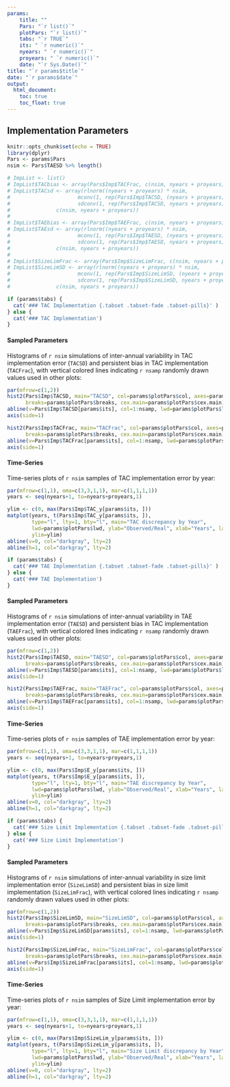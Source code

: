 ```yaml
---
params: 
    title: ""
    Pars: "`r list()`"
    plotPars: "`r list()`"
    tabs: "`r TRUE`"
    its: " `r numeric()`"
    nyears: " `r numeric()`"
    proyears: " `r numeric()`"
    date: "`r Sys.Date()`"
title: "`r params$title`"
date: "`r params$date`"
output:
  html_document:
    toc: true
    toc_float: true
---
```


## Implementation Parameters
```r
knitr::opts_chunk$set(echo = TRUE)
library(dplyr)
Pars <- params$Pars
nsim <- Pars$TAESD %>% length()

# ImpList <- list()
# ImpList$TACbias <- array(Pars$Imp$TACFrac, c(nsim, nyears + proyears))  
# ImpList$TACsd <- array(rlnorm((nyears + proyears) * nsim, 
#                      mconv(1, rep(Pars$Imp$TACSD, (nyears + proyears))), 
#                      sdconv(1, rep(Pars$Imp$TACSD, nyears + proyears))), 
#               c(nsim, nyears + proyears))  
# 
# ImpList$TAEbias <- array(Pars$Imp$TAEFrac, c(nsim, nyears + proyears))  
# ImpList$TAEsd <- array(rlnorm((nyears + proyears) * nsim, 
#                      mconv(1, rep(Pars$Imp$TAESD, (nyears + proyears))), 
#                      sdconv(1, rep(Pars$Imp$TAESD, nyears + proyears))), 
#               c(nsim, nyears + proyears)) 
# 
# ImpList$SizeLimFrac <- array(Pars$Imp$SizeLimFrac, c(nsim, nyears + proyears))  
# ImpList$SizeLimSD <- array(rlnorm((nyears + proyears) * nsim, 
#                      mconv(1, rep(Pars$Imp$SizeLimSD, (nyears + proyears))), 
#                      sdconv(1, rep(Pars$Imp$SizeLimSD, nyears + proyears))), 
#               c(nsim, nyears + proyears)) 
```



```r
if (params$tabs) {
  cat('### TAC Implementation {.tabset .tabset-fade .tabset-pills}' )
} else {
  cat('### TAC Implementation')
}
```


#### Sampled Parameters
Histograms of `r nsim` simulations of inter-annual variability in TAC implementation error (`TACSD`) and persistent bias in TAC implementation (`TACFrac`), with vertical colored lines indicating `r nsamp` randomly drawn values used in other plots:

```r
par(mfrow=c(1,2))
hist2(Pars$Imp$TACSD, main="TACSD", col=params$plotPars$col, axes=params$plotPars$axes,
      breaks=params$plotPars$breaks, cex.main=params$plotPars$cex.main)
abline(v=Pars$Imp$TACSD[params$its], col=1:nsamp, lwd=params$plotPars$lwd)
axis(side=1) 

hist2(Pars$Imp$TACFrac, main="TACFrac", col=params$plotPars$col, axes=params$plotPars$axes,
      breaks=params$plotPars$breaks, cex.main=params$plotPars$cex.main)
abline(v=Pars$Imp$TACFrac[params$its], col=1:nsamp, lwd=params$plotPars$lwd)
axis(side=1) 

```

#### Time-Series
Time-series plots of `r nsim` samples of TAC implementation error by year:

```r

par(mfrow=c(1,1), oma=c(3,3,1,1), mar=c(1,1,1,1))
years <- seq(nyears+1, to=nyears+proyears,1)

ylim <- c(0, max(Pars$Imp$TAC_y[params$its, ]))
matplot(years, t(Pars$Imp$TAC_y[params$its, ]),
        type="l", lty=1, bty="l", main="TAC discrepancy by Year", 
        lwd=params$plotPars$lwd, ylab="Observed/Real", xlab="Years", las=1, xpd=NA,
        ylim=ylim)
abline(v=0, col="darkgray", lty=2)
abline(h=1, col="darkgray", lty=2)
```



```r
if (params$tabs) {
  cat('### TAE Implementation {.tabset .tabset-fade .tabset-pills}' )
} else {
  cat('### TAE Implementation')
}
```


#### Sampled Parameters
Histograms of `r nsim` simulations of inter-annual variability in TAE implementation error (`TAESD`) and persistent bias in TAC implementation (`TAEFrac`), with vertical colored lines indicating `r nsamp` randomly drawn values used in other plots:

```r
par(mfrow=c(1,2))
hist2(Pars$Imp$TAESD, main="TAESD", col=params$plotPars$col, axes=params$plotPars$axes,
      breaks=params$plotPars$breaks, cex.main=params$plotPars$cex.main)
abline(v=Pars$Imp$TAESD[params$its], col=1:nsamp, lwd=params$plotPars$lwd)
axis(side=1) 

hist2(Pars$Imp$TAEFrac, main="TAEFrac", col=params$plotPars$col, axes=params$plotPars$axes,
      breaks=params$plotPars$breaks, cex.main=params$plotPars$cex.main)
abline(v=Pars$Imp$TAEFrac[params$its], col=1:nsamp, lwd=params$plotPars$lwd)
axis(side=1) 

```

#### Time-Series
Time-series plots of `r nsim` samples of TAE implementation error by year:

```r
par(mfrow=c(1,1), oma=c(3,3,1,1), mar=c(1,1,1,1))
years <- seq(nyears+1, to=nyears+proyears,1)

ylim <- c(0, max(Pars$Imp$E_y[params$its, ]))
matplot(years, t(Pars$Imp$E_y[params$its, ]),
        type="l", lty=1, bty="l", main="TAE discrepancy by Year", 
        lwd=params$plotPars$lwd, ylab="Observed/Real", xlab="Years", las=1, xpd=NA,
        ylim=ylim)
abline(v=0, col="darkgray", lty=2)
abline(h=1, col="darkgray", lty=2)
```


```r
if (params$tabs) {
  cat('### Size Limit Implementation {.tabset .tabset-fade .tabset-pills}' )
} else {
  cat('### Size Limit Implementation')
}
```


#### Sampled Parameters
Histograms of `r nsim` simulations of inter-annual variability in size limit implementation error (`SizeLimSD`) and persistent bias in size limit implementation (`SizeLimFrac`), with vertical colored lines indicating `r nsamp` randomly drawn values used in other plots:

```r
par(mfrow=c(1,2))
hist2(Pars$Imp$SizeLimSD, main="SizeLimSD", col=params$plotPars$col, axes=params$plotPars$axes,
      breaks=params$plotPars$breaks, cex.main=params$plotPars$cex.main)
abline(v=Pars$Imp$SizeLimSD[params$its], col=1:nsamp, lwd=params$plotPars$lwd)
axis(side=1) 

hist2(Pars$Imp$SizeLimFrac, main="SizeLimFrac", col=params$plotPars$col, axes=params$plotPars$axes,
      breaks=params$plotPars$breaks, cex.main=params$plotPars$cex.main)
abline(v=Pars$Imp$SizeLimFrac[params$its], col=1:nsamp, lwd=params$plotPars$lwd)
axis(side=1) 

```

#### Time-Series
Time-series plots of `r nsim` samples of Size Limit implementation error by year:

```r

par(mfrow=c(1,1), oma=c(3,3,1,1), mar=c(1,1,1,1))
years <- seq(nyears+1, to=nyears+proyears,1)

ylim <- c(0, max(Pars$Imp$SizeLim_y[params$its, ]))
matplot(years, t(Pars$Imp$SizeLim_y[params$its, ]),
        type="l", lty=1, bty="l", main="Size Limit discrepancy by Year", 
        lwd=params$plotPars$lwd, ylab="Observed/Real", xlab="Years", las=1, xpd=NA,
        ylim=ylim)
abline(v=0, col="darkgray", lty=2)
abline(h=1, col="darkgray", lty=2)
```


